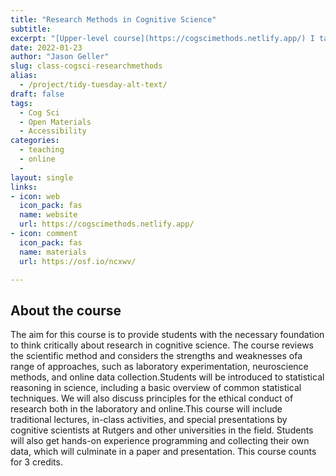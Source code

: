 ```yaml
---
title: "Research Methods in Cognitive Science"
subtitle:
excerpt: "[Upper-level course](https://cogscimethods.netlify.app/) I taught in Fall 2021. This course examined the basics of research as well as the different methods cognitive scientists use to examine the mind/brain. There was a focus on replication and open science and the class culminated in a final PscyhoPy project that had to run online." 
date: 2022-01-23
author: "Jason Geller"
slug: class-cogsci-researchmethods
alias:
  - /project/tidy-tuesday-alt-text/
draft: false
tags:
  - Cog Sci
  - Open Materials
  - Accessibility
categories:
  - teaching
  - online
  - 
layout: single
links:
- icon: web
  icon_pack: fas
  name: website
  url: https://cogscimethods.netlify.app/
- icon: comment
  icon_pack: fas
  name: materials
  url: https://osf.io/ncxwv/

---
```

## About the course

The aim for this course is to provide students with the necessary foundation to think critically about research in cognitive science. The course reviews the scientific method and considers the strengths and weaknesses ofa range of approaches, such as laboratory experimentation, neuroscience methods, and online data collection.Students will be introduced to statistical reasoning in science, including a basic overview of common statistical techniques. We will also discuss principles for the ethical conduct of research both in the laboratory and online.This course will include traditional lectures, in-class activities, and special presentations by cognitive scientists at Rutgers and other universities in the field. Students will also get hands-on experience programming and collecting their own data, which will culminate in a paper and presentation. This course counts for 3 credits.
